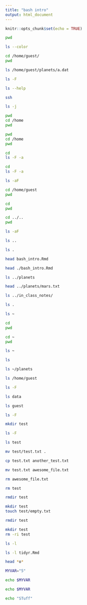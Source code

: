 ```yaml
---
title: "bash intro"
output: html_document
---
```


```r
knitr::opts_chunk$set(echo = TRUE)
```


```bash
pwd
```

```bash
ls --color
```

```bash
cd /home/guest/
pwd
```

```bash
ls /home/guest/planets/a.dat
```

```bash
ls -F
```
```bash
ls --help
```

```bash
ssh
```



```bash
ls -j
```

```bash
pwd
cd /home
pwd
```

```bash
pwd
cd /home
pwd
```

```bash
cd
ls -F -a
```

```bash
cd
ls -F -a
```
```bash
ls -aF
```
```bash
cd /home/guest
pwd
```

```bash
cd 
pwd
```


```bash
cd ../..
pwd
```

```bash
ls -aF
```

```bash
ls ..
```

```bash
ls .
```

```bash
head bash_intro.Rmd
```
```bash
head ./bash_intro.Rmd
```
```bash
ls ../planets
```
```bash
head ../planets/mars.txt
```

```bash
ls ../in_class_notes/
```

```bash
ls .
```

```bash
ls ~
```
```bash
cd 
pwd
```

```bash
cd ~
pwd
```


```bash
ls ~
```

```bash
ls
```
```bash
ls ~/planets
```

```bash
ls /home/guest
```

```bash
ls -F
```
```bash
ls data
```
```bash
ls guest
```

```bash
ls -F
```
```bash
mkdir test
```

```bash
ls -F
```

```bash
ls test
```

```bash
mv test/test.txt .
```
```bash
cp test.txt another_test.txt
```

```bash
mv test.txt awesome_file.txt
```

```bash
rm awesome_file.txt
```

```bash
rm test
```

```bash
rmdir test
```

```bash
mkdir test
touch test/empty.txt
```

```bash
rmdir test
```

```bash
mkdir test
rm -ri test
```
```bash
ls -l
```

```bash
ls -l tidyr.Rmd
```

```bash
head *o*
```

```bash
MYVAR="5"

echo $MYVAR
```

```bash
echo $MYVAR
```




```bash
echo "STuff"
```


